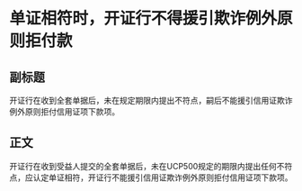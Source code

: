 # 单证相符时，开证行不得援引欺诈例外原则拒付款
## 副标题
开证行在收到全套单据后，未在规定期限内提出不符点，嗣后不能援引信用证欺诈例外原则拒付信用证项下款项。
## 正文
开证行在收到受益人提交的全套单据后，未在UCP500规定的期限内提出任何不符点，应认定单证相符，开证行不能援引信用证欺诈例外原则拒付信用证项下款项。